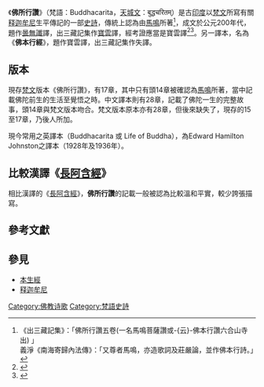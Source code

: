 {{expand|time=2015-11-22T09:22:53+00:00}}
{{佛教}}
《'''佛所行讚'''》（梵語：Buddhacarita，[[天城文|天城文]]：बुद्धचरितम्）是古[[印度|印度]]以[[梵文|梵文]]所寫有關[[释迦牟尼|释迦牟尼]]生平傳記的一部[[史詩|史詩]]，傳統上認為由[[馬鳴|馬鳴]]所著<ref>《出三藏記集》：「佛所行讚五卷(一名馬鳴菩薩讚或-{云}-佛本行讚六合山寺出) 」<br/> 義淨《南海寄歸內法傳》：「又尊者馬鳴，亦造歌詞及莊嚴論，並作佛本行詩。」 </ref>，成文於公元200年代，題作[[曇無讖|曇無讖]]譯，出三藏記集作[[釋寶雲|寶雲]]譯，經考證應當是寶雲譯<ref>{{cite web|title=《無量壽經》譯者考 ——以佛經語言學為研究主軸|url=http://nhuir.nhu.edu.tw/retrieve/30170/094NHU05183001-001.pdf|quote=我們私下嘗試從語言上來逐一檢視的結果證明，本文對《行讚》與《行經》譯出時代及譯者的判定，與梁．僧祐《出三藏記集》的記載相一致，也與小野玄妙《佛教經典總論》中的說法吻合……我們的立場是：《佛所行讚》（No.192）寶雲所譯；《佛本行經》（No.193）應是西晉末代的譯經，但譯者不詳。|access-date=2022-03-21|archive-date=2021-07-18|archive-url=https://web.archive.org/web/20210718082359/http://nhuir.nhu.edu.tw/retrieve/30170/094NHU05183001-001.pdf}}</ref><ref>{{cite web|title=邱冰《〈佛所行贊〉詞匯研究》|url=https://www.sohu.com/a/462028510_488717|quote=漢譯本《佛所行贊》的譯者在佛經文獻經錄的記載中存在分歧，一為寶雲，一為曇無讖。本書基於內部和外部雙重語言學證據，對《佛所行贊》的譯者進行考察和判定。語言學證據顯示，《佛所行贊》為寶雲所譯|access-date=2021-07-30|archive-date=2021-07-30|archive-url=https://web.archive.org/web/20210730142633/https://www.sohu.com/a/462028510_488717|dead-url=no}}</ref>。另一譯本，名為《'''佛本行經'''》，題作寶雲譯，出三藏記集作失譯。

==版本==
現存[[梵文|梵文]]版本《佛所行讚》，有17章，其中只有頭14章被確認為[[馬鳴|馬鳴]]所著，當中記載佛陀前生的生活至覺悟之時。中文譯本則有28章，記載了佛陀一生的完整故事，頭14章與梵文版本吻合。梵文版本原本亦有28章，但後來缺失了，現存的15至17章，乃後人所加。

現今常用之英譯本（Buddhacarita 或 Life of Buddha），為Edward Hamilton Johnston之譯本（1928年及1936年）。

==比較漢譯《[[長阿含經|長阿含經]]》==
相比漢譯的《[[長阿含經|長阿含經]]》，'''佛所行讚'''的記載一般被認為比較溫和平實，較少誇張描寫。

==參考文獻==
{{reflist|2}}

==參見==
*[[本生經|本生經]]
*[[释迦牟尼|释迦牟尼]]

[[Category:佛教诗歌|Category:佛教诗歌]]
[[Category:梵語史詩|Category:梵語史詩]]